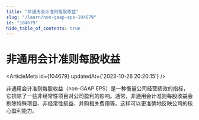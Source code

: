 ```yaml
---
title: "非通用会计准则每股收益"
slug: "/learn/non-gaap-eps-104679"
id: "104679"
hide_table_of_contents: true
---
```



# 非通用会计准则每股收益

<ArticleMeta id={104679} updatedAt={'2023-10-26 20:20:15'} />
<div className='border-solid border-b border-t-0 my-4 border-[var(--ifm-color-gray-300)]' />

非通用会计准则每股收益（non-GAAP EPS）是一种衡量公司经营绩效的指标，它排除了一些非经常性项目对公司盈利的影响。通常，非通用会计准则每股收益会剔除特殊项目、非经常性损益、并购相关费用等。这样可以更准确地反映公司的核心盈利能力。
